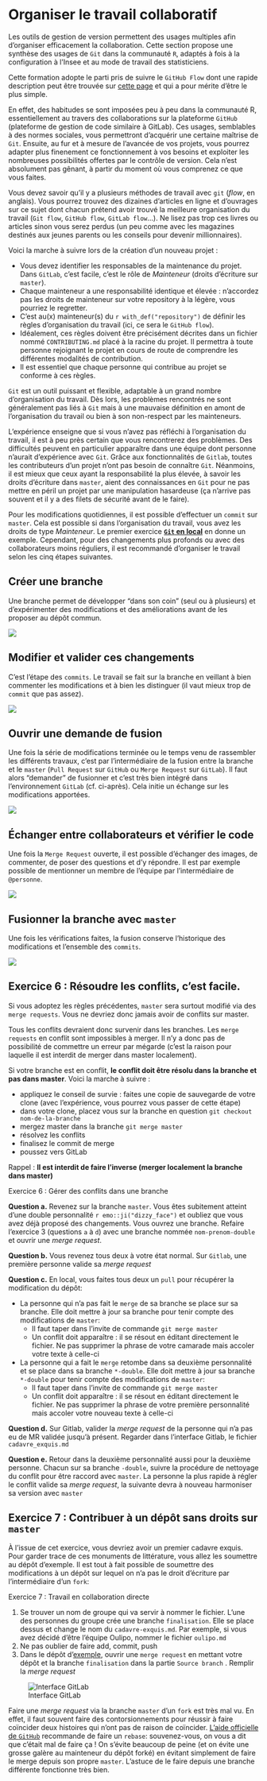 
# Organiser le travail collaboratif {#orgagit}

Les outils de gestion de version permettent des usages multiples afin d'organiser efficacement la collaboration. Cette section propose une synthèse des usages de `Git` dans la communauté `R`, adaptés à fois à la configuration à l'Insee et au mode de travail des statisticiens.

:::: {.remarque data-latex=""}

Cette formation adopte le parti pris de suivre le `GitHub Flow` dont une rapide description peut être trouvée sur [cette page](https://guides.github.com/introduction/flow/) et qui a pour mérite d'être le plus simple.  

En effet, des habitudes se sont imposées peu à peu dans la
communauté R, essentiellement au travers des collaborations sur la plateforme
`GitHub` (plateforme de gestion de code similaire à GitLab). Ces usages, semblables à des normes sociales, vous permettront d'acquérir une certaine maîtrise de `Git`. Ensuite, au fur et à mesure de l'avancée de vos projets, vous pourrez adapter plus finenement ce fonctionnement à vos besoins et exploiter les nombreuses possibilités offertes par le contrôle de version. Cela n'est absolument pas gênant, à partir du moment où vous comprenez ce que vous faites.

Vous devez savoir qu'il y a plusieurs méthodes de travail avec `git` (_flow_, en anglais). Vous pourrez trouvez des dizaines d'articles en ligne et d'ouvrages sur ce sujet dont chacun prétend avoir trouvé la meilleure organisation du travail (`Git flow`, `GitHub flow`, `GitLab flow`...). Ne lisez pas trop ces livres ou articles sinon vous serez perdus (un peu comme avec les magazines destinés aux jeunes parents ou les conseils pour devenir millionnaires).
::::

Voici la marche à suivre lors de la création d'un nouveau projet :

- Vous devez identifier les responsables de la maintenance du projet. Dans `GitLab`, c'est facile, c'est le rôle de _Mainteneur_ (droits d'écriture sur `master`).
- Chaque mainteneur a une responsabilité identique et élevée : n'accordez pas les droits de mainteneur sur votre repository à la légère, vous pourriez le regretter.
- C'est au(x) mainteneur(s) du `r with_def("repository")` de définir les règles d'organisation du travail (ici, ce sera le `GitHub flow`).
- Idéalement, ces règles doivent être précisément décrites dans un fichier nommé `CONTRIBUTING.md` placé à la racine du projet. Il permettra à toute personne rejoignant le projet en cours de route de comprendre les différentes modalités de contribution.
- Il est essentiel que chaque personne qui contribue au projet se conforme à ces règles.


`Git` est un outil puissant et flexible, adaptable à un grand nombre d'organisation du travail.
Dès lors, les problèmes rencontrés ne sont généralement pas liés à `Git`
mais à une mauvaise définition en amont de l'organisation du travail ou bien
à son non-respect par les mainteneurs. 

L'expérience enseigne que si vous n'avez pas réfléchi à l'organisation du travail,
il est à peu près certain que vous rencontrerez des problèmes.
Des difficultés peuvent en particulier apparaître dans une
équipe dont personne n'aurait d'expérience avec `Git`. Grâce aux fonctionnalités
de `Gitlab`, toutes les contributeurs d'un projet n'ont pas besoin de connaître
`Git`. Néanmoins, il est mieux que ceux ayant la responsabilité la plus élevée, à savoir
les droits d'écriture dans `master`, aient des connaissances en `Git` pour
ne pas mettre en péril un projet par une manipulation hasardeuse
(ça n'arrive pas souvent et il y a des filets de sécurité avant de le faire).


Pour les modifications quotidiennes,
il est possible d'effectuer un `commit` sur `master`.
Cela est possible si dans l'organisation du travail, vous avez les droits
de type _Mainteneur_. Le premier exercice [**`Git` en local**](#gitlocal) en
donne un exemple. Cependant, pour des changements plus profonds ou 
avec des collaborateurs moins réguliers, il est recommandé d'organiser le
 travail selon les cinq étapes suivantes.

## Créer une branche

Une branche permet de développer "dans son coin" (seul ou à plusieurs) et d'expérimenter des modifications et des améliorations avant de les proposer au dépôt commun.

![](./pics/03_git/flow1_branch.png)

## Modifier et valider ces changements 

C'est l'étape des `commits`. Le travail se fait sur la branche en veillant à bien commenter les modifications et à bien les distinguer (il vaut mieux trop de `commit` que pas assez). 

![](./pics/03_git/flow2_commit.png)

## Ouvrir une demande de fusion 

Une fois la série de modifications terminée ou le temps venu de rassembler les différents travaux, c'est par l'intermédiaire de la fusion entre la branche et le `master` (`Pull Request` sur `GitHub` ou `Merge Request` sur `GitLab`). Il faut alors "demander" de fusionner et c'est très bien intégré dans l'environnement `GitLab` (cf. ci-après). Cela initie un échange sur les modifications apportées.

![](./pics/03_git/flow3_MR.png)

## Échanger entre collaborateurs et vérifier le code

Une fois la `Merge Request` ouverte, il est possible d'échanger des images, de commenter, de poser des questions et d'y répondre. Il est par exemple possible de mentionner un membre de l'équipe par l'intermédiaire de `@personne`.

![](./pics/03_git/flow4_discuss.png)

## Fusionner la branche avec `master`

Une fois les vérifications faites, la fusion conserve l'historique des modifications et l'ensemble des `commits`.

![](./pics/03_git/flow5_merge.png)


## Exercice 6 : Résoudre les conflits, c'est facile.

Si vous adoptez les règles précédentes, `master` sera surtout modifié via des `merge requests`. Vous ne devriez donc jamais avoir de conflits sur master.

Tous les conflits devraient donc survenir dans les branches. Les `merge requests` en conflit sont impossibles à merger. Il n'y a donc pas de possibilité de commettre un erreur par mégarde (c'est la raison pour laquelle il est interdit de merger dans master localement).

Si votre branche est en conflit, **le conflit doit être résolu dans la branche et pas dans master**. Voici la marche à suivre :

- appliquez le conseil de survie : faites une copie de sauvegarde de votre clone (avec l'expérience, vous pourrez vous passer de cette étape)
- dans votre clone, placez vous sur la branche en question `git checkout nom-de-la-branche`
- mergez master dans la branche `git merge master`
- résolvez les conflits
- finalisez le commit de merge
- poussez vers GitLab

Rappel : **Il est interdit de faire l'inverse (merger localement la branche dans master)**

:::: {.exo data-latex=""}
Exercice 6 : Gérer des conflits dans une branche

**Question a.** Revenez sur la branche `master`. Vous êtes subitement atteint
d'une double personnalité `r emo::ji("dizzy_face")`
et oubliez que vous avez déjà proposé des changements. 
Vous ouvrez une branche. Refaire l'exercice 3
(questions `a` à `d`) avec une branche nommée `nom-prenom-double` et ouvrir une
*merge request*. 

**Question b.** Vous revenez tous deux à votre état normal. Sur `Gitlab`, une première personne
valide sa *merge request*

**Question c.** En local, vous faites tous deux un `pull` pour récupérer la modification
du dépôt:

* La personne qui n'a pas fait le `merge` de sa branche se place sur sa branche. Elle doit mettre à jour
sa branche pour tenir compte des modifications de `master`:
    + Il faut taper dans l'invite de commande `git merge master` 
    + Un conflit doit apparaître : il se résout en éditant directement le fichier. Ne pas supprimer la phrase
de votre camarade mais accoler votre texte à celle-ci

* La personne qui a fait le `merge` retombe dans sa deuxième personnalité et se place dans sa branche `*-double`. Elle doit mettre à jour
sa branche `*-double` pour tenir compte des modifications de `master`:
    + Il faut taper dans l'invite de commande `git merge master` 
    + Un conflit doit apparaître : il se résout en éditant directement le fichier. Ne pas supprimer la phrase
de votre première personnalité mais accoler votre nouveau texte à celle-ci

**Question d.** Sur Gitlab, valider la *merge request* de la personne qui n'a pas eu de MR validée jusqu'à présent.
Regarder dans l'interface Gitlab, le fichier `cadavre_exquis.md`

**Question e.** Retour dans la deuxième personnalité aussi pour la deuxième personne. Chacun sur sa branche `-double`, suivre
la procédure de nettoyage du conflit pour être raccord avec `master`. La personne la plus rapide à régler le conflit valide sa
*merge request*, la suivante devra à nouveau harmoniser sa version avec `master`

::::



## Exercice 7 : Contribuer à un dépôt sans droits sur `master`


À l'issue de cet exercice, vous devriez avoir un premier cadavre exquis. Pour garder trace de ces monuments de littérature, vous allez les 
soumettre au dépôt d'exemple. Il est tout à fait possible de soumettre des modifications à un dépôt sur lequel on n'a pas le droit d'écriture
par l'intermédiaire d'un `fork`:

:::: {.exo data-latex=""}
Exercice 7 : Travail en collaboration directe

1. Se trouver un nom de groupe qui va servir à nommer le fichier. 
L'une des personnes du groupe crée une branche `finalisation`. Elle se place dessus et change le nom du `cadavre-exquis.md`. Par exemple, si vous avez décidé d'être l'équipe Oulipo, nommer le fichier `oulipo.md`
2. Ne pas oublier de faire add, commit, push 
3. Dans le dépôt d'[exemple](https://gitlab.com/linogaliana/template-projet), ouvrir une `merge request` en mettant votre dépôt et la branche `finalisation` dans la partie `Source branch` . Remplir la *merge request*

![Interface GitLab](pics/03_git/mrfork.png)

::::

:::: {.recommandation data-latex=""}
Faire une *merge request* via la branche `master` d'un `fork` est très mal vu. En effet,
il faut souvent faire des contorsionnements pour réussir à faire coïncider deux histoires
qui n'ont pas de raison de coïncider.
[L'aide officielle de `GitHub`](https://gist.github.com/Chaser324/ce0505fbed06b947d962#submitting-a-pull-request)
recommande de faire un `rebase`: souvenez-vous, on vous a dit que c'était mal de faire ça ! On s'évite beaucoup
de peine (et on évite une grosse galère au mainteneur du dépôt forké) en évitant simplement de faire le
merge depuis son propre `master`. L'astuce de le faire depuis une branche différente fonctionne très bien.
::::

